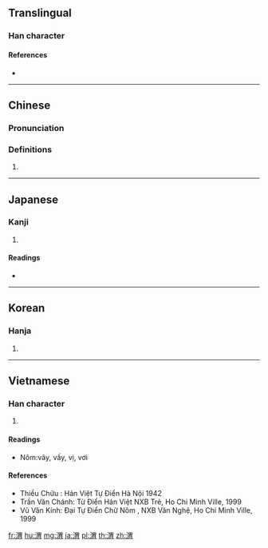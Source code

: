 ==Translingual==

===Han character===
{{Han char|rn=85|rad=水|as=09|sn=12|four=36127|canj=EWB}}

====References====
* {{Han ref|kx=0635.020|dkj=17781|dj=1041.130|hdz=31677.030|uh=6E2D|ud=28205|bh=B4F4|bd=46324}}

----

==Chinese==
{{zh-forms}}

===Pronunciation===
{{zh-pron
|m=wèi
|c=wai6
|h=pfs=
|md=
|mn=
|w=
|mc=y
|oc=y
|cat=
}}

===Definitions===
{{zh-hanzi}}

# {{zh-only used in|渭河|[[Wei River]]}}

----

==Japanese==

===Kanji===
{{ja-kanji|grade=|rs=水09}}

# {{defn|lang=ja|sort=水09}}

====Readings====
* {{ja-readings|on=[[い]] (i)|kun=[[いく]] (iku), [[しく]] (shiku)}}

----

==Korean==

===Hanja===
{{ko-hanja|hangeul=위|eumhun=|rv=wi|mr=wi|y=wi}}

# {{defn|lang=ko|sort=水09}}

----

==Vietnamese==

===Han character===
{{vi-hantu|vị|rs=水09}}

# {{defn|lang=vi|sort=水09}}

====Readings====
* Nôm:vây, vấy, vị, vơi

====References====
* Thiều Chửu : Hán Việt Tự Điển Hà Nội 1942
* Trần Văn Chánh: Từ Điển Hán Việt NXB Trẻ, Ho Chi Minh Ville, 1999
* Vũ Văn Kính: Đại Tự Điển Chữ Nôm , NXB Văn Nghệ, Ho Chi Minh Ville, 1999

[[fr:渭]]
[[hu:渭]]
[[mg:渭]]
[[ja:渭]]
[[pl:渭]]
[[th:渭]]
[[zh:渭]]